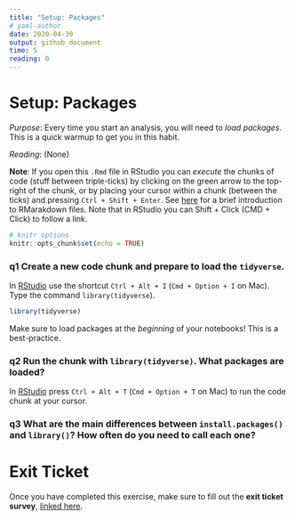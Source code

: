 ```yaml
---
title: "Setup: Packages"
# yaml-author
date: 2020-04-30
output: github_document
time: 5
reading: 0
---
```


# Setup: Packages

*Purpose*: Every time you start an analysis, you will need to *load packages*. This is a quick warmup to get you in this habit.

*Reading*: (None)

**Note**: If you open this `.Rmd` file in RStudio you can *execute* the chunks of code (stuff between triple-ticks) by clicking on the green arrow to the top-right of the chunk, or by placing your cursor within a chunk (between the ticks) and pressing `Ctrl + Shift + Enter`. See [here](https://rmarkdown.rstudio.com/authoring_quick_tour.html) for a brief introduction to RMarakdown files. Note that in RStudio you can Shift + Click (CMD + Click) to follow a link.

```r
# knitr options
knitr::opts_chunk$set(echo = TRUE)
```

### **q1** Create a new code chunk and prepare to load the `tidyverse`.

In [RStudio](https://bookdown.org/yihui/rmarkdown/r-code.html) use the shortcut `Ctrl + Alt + I` (`Cmd + Option + I` on Mac). Type the command `library(tidyverse`).

```r
library(tidyverse) 
```

Make sure to load packages at the *beginning* of your notebooks! This is a best-practice.

### **q2** Run the chunk with `library(tidyverse)`. What packages are loaded?

In [RStudio](https://support.rstudio.com/hc/en-us/articles/200711853-Keyboard-Shortcuts) press `Ctrl + Alt + T` (`Cmd + Option + T` on Mac) to run the code chunk at your cursor.

### **q3** What are the main differences between `install.packages()` and `library()`? How often do you need to call each one?

<!-- include-exit-ticket -->

# Exit Ticket

<!-- -------------------------------------------------- -->

Once you have completed this exercise, make sure to fill out the **exit ticket survey**, [linked here](https://docs.google.com/forms/d/e/1FAIpQLSeuq2LFIwWcm05e8-JU84A3irdEL7JkXhMq5Xtoalib36LFHw/viewform?usp=pp_url&entry.693978880=e-setup01-packages-assignment.Rmd).
